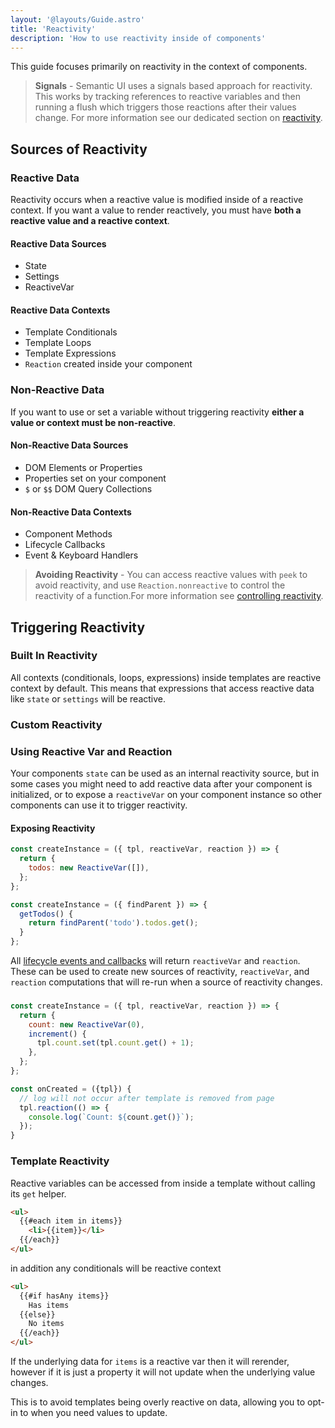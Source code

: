 ```yaml
---
layout: '@layouts/Guide.astro'
title: 'Reactivity'
description: 'How to use reactivity inside of components'
---
```



This guide focuses primarily on reactivity in the context of components.

> **Signals** - Semantic UI uses a signals based approach for reactivity. This works by tracking references to reactive variables and then running a flush which triggers those reactions after their values change. For more information see our dedicated section on [reactivity](/reactivity).

## Sources of Reactivity


### Reactive Data

Reactivity occurs when a reactive value is modified inside of a reactive context. If you want a value to render reactively, you must have **both a reactive value and a reactive context**.


#### Reactive Data Sources
* State
* Settings
* ReactiveVar

#### Reactive Data Contexts
* Template Conditionals
* Template Loops
* Template Expressions
* `Reaction` created inside your component

### Non-Reactive Data

If you want to use or set a variable without triggering reactivity **either a value or context must be non-reactive**.

#### Non-Reactive Data Sources
* DOM Elements or Properties
* Properties set on your component
* `$` or `$$` DOM Query Collections

#### Non-Reactive Data Contexts
* Component Methods
* Lifecycle Callbacks
* Event & Keyboard Handlers

> **Avoiding Reactivity** - You can access reactive values with `peek` to avoid reactivity, and use `Reaction.nonreactive` to control the reactivity of a function.For more information see [controlling reactivity](/reactivity/controls).


## Triggering Reactivity


### Built In Reactivity

All contexts (conditionals, loops, expressions) inside templates are reactive context by default. This means that expressions that access reactive data like `state` or `settings` will be reactive.


### Custom Reactivity

### Using Reactive Var and Reaction

Your components `state` can be used as an internal reactivity source, but in some cases you might need to add reactive data after your component is initialized, or to expose a `reactiveVar` on your component instance so other components can use it to trigger reactivity.

#### Exposing Reactivity



```javascript title="todo.js"
const createInstance = ({ tpl, reactiveVar, reaction }) => {
  return {
    todos: new ReactiveVar([]),
  };
};
```

```javascript title="todo-item.js"
const createInstance = ({ findParent }) => {
  getTodos() {
    return findParent('todo').todos.get();
  }
};
```

All [lifecycle events and callbacks](/components/lifecycle) will return `reactiveVar` and `reaction`. These can be used to create new sources of reactivity, `reactiveVar`, and `reaction` computations that will re-run when a source of reactivity changes.


###

```javascript
const createInstance = ({ tpl, reactiveVar, reaction }) => {
  return {
    count: new ReactiveVar(0),
    increment() {
      tpl.count.set(tpl.count.get() + 1);
    },
  };
};

const onCreated = ({tpl}) {
  // log will not occur after template is removed from page
  tpl.reaction(() => {
    console.log(`Count: ${count.get()}`);
  });
}
```
### Template Reactivity

Reactive variables can be accessed from inside a template without calling its `get` helper.

```html
<ul>
  {{#each item in items}}
    <li>{{item}}</li>
  {{/each}}
</ul>
```

in addition any conditionals will be reactive context

```html
<ul>
  {{#if hasAny items}}
    Has items
  {{else}}
    No items
  {{/each}}
</ul>
```

If the underlying data for `items` is a reactive var then it will rerender, however if it is just a property it will not update when the underlying value changes.

This is to avoid templates being overly reactive on data, allowing you to opt-in to when you need values to update.




